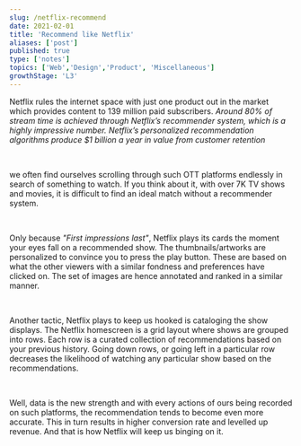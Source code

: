 ```yaml
---
slug: /netflix-recommend
date: 2021-02-01
title: 'Recommend like Netflix'
aliases: ['post']
published: true
type: ['notes']
topics: ['Web','Design','Product', 'Miscellaneous']
growthStage: 'L3'
---
```



Netflix rules the internet space with just one product out in the market which provides content to 139 million paid subscribers. <i>Around 80% of stream time is achieved through Netflix’s recommender system, which is a highly impressive number. Netflix’s personalized recommendation algorithms produce $1 billion a year in value from customer retention</i>

<br/>

we often find ourselves scrolling through such OTT platforms endlessly in search of something to watch. If you think about it, with over 7K TV shows and movies, it is difficult to find an ideal match without a recommender system.

<br/>

Only because <i>"First impressions last"</i>, Netflix plays its cards the moment your eyes fall on a recommended show. The thumbnails/artworks are personalized to convince you to press the play button. These are based on what the other viewers with a similar fondness and preferences have clicked on. The set of images are hence annotated and ranked in a similar manner.

<br/>

Another tactic, Netflix plays to keep us hooked is cataloging the show displays. The Netflix homescreen is a grid layout where shows are grouped into rows. Each row is a curated collection of recommendations based on your previous history. Going down rows, or going left in a particular row decreases the likelihood of watching any particular show based on the recommendations.

<br/>

Well, data is the new strength and with every actions of ours being recorded on such platforms, the recommendation tends to become even more accurate. This in turn results in higher conversion rate and levelled up revenue. And that is how Netflix will keep us binging on it.